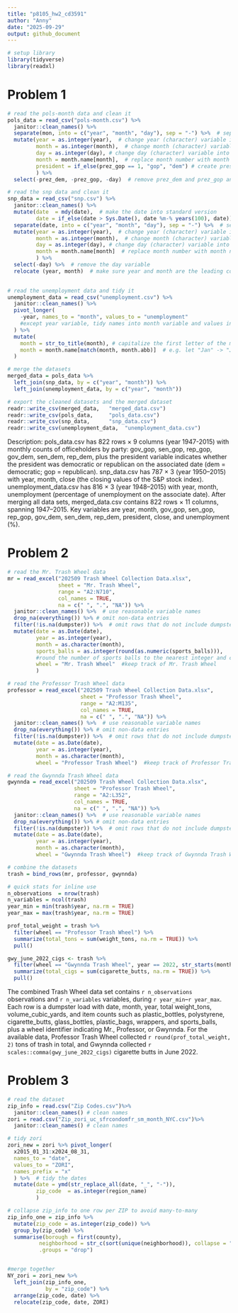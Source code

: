 ```yaml
---
title: "p8105_hw2_cd3591"
author: "Anny"
date: "2025-09-29"
output: github_document
---
```


```r
# setup library
library(tidyverse)
library(readxl)
```

# Problem 1
```r
# read the pols-month data and clean it
pols_data = read_csv("pols-month.csv") %>%  
  janitor::clean_names() %>%
  separate(mon, into = c("year", "month", "day"), sep = "-") %>%  # separate mon into year, month and day by "-"
  mutate(year = as.integer(year),  # change year (character) variable into integer
         month = as.integer(month),  # change month (character) variable into integer
         day = as.integer(day), # change day (character) variable into integer
         month = month.name[month],  # replace month number with month name 
         president = if_else(prez_gop == 1, "gop", "dem") # create president variable taking values gop and dem
         ) %>%
  select(-prez_dem, -prez_gop, -day)  # remove prez_dem and prez_gop and the day variable

```

```r
# read the snp data and clean it
snp_data = read_csv("snp.csv") %>%
  janitor::clean_names() %>%
  mutate(date  = mdy(date),  # make the date into standard version
         date = if_else(date > Sys.Date(), date %m-% years(100), date)) %>%   # e.g. let 2068 into 1968
  separate(date, into = c("year", "month", "day"), sep = "-") %>%  # separate date into month, day and year by "-"
  mutate(year = as.integer(year),  # change year (character) variable into integer
         month = as.integer(month),  # change month (character) variable into integer
         day = as.integer(day), # change day (character) variable into integer
         month = month.name[month]  # replace month number with month name
         ) %>%
  select(-day) %>%  # remove the day variable
  relocate (year, month)  # make sure year and month are the leading columns
  
```

```r
# read the unemployment data and tidy it
unemployment_data = read_csv("unemployment.csv") %>%
  janitor::clean_names() %>%
  pivot_longer(
    -year, names_to = "month", values_to = "unemployment"  
    #except year variable, tidy names into month variable and values into unemployment variable
  ) %>%
  mutate(
    month = str_to_title(month), # capitalize the first letter of the month to match other datasets
    month = month.name[match(month, month.abb)]  # e.g. let "Jan" -> "January"
  )

# merge the datasets
merged_data = pols_data %>%
  left_join(snp_data, by = c("year", "month")) %>%
  left_join(unemployment_data, by = c("year", "month"))

```

```r
# export the cleaned datasets and the merged dataset
readr::write_csv(merged_data,   "merged_data.csv")
readr::write_csv(pols_data,     "pols_data.csv")
readr::write_csv(snp_data,      "snp_data.csv")
readr::write_csv(unemployment_data,  "unemployment_data.csv")
```

Description: 
pols_data.csv has 822 rows × 9 columns (year 1947-2015) with monthly counts of officeholders by party: gov_gop, sen_gop, rep_gop, gov_dem, sen_dem, rep_dem, plus the president variable indicates whether the president was democratic or republican on the associated date (dem = democratic; gop = republican). snp_data.csv has 787 × 3 (year 1950–2015) with year, month, close (the closing values of the S&P stock index). unemployment_data.csv has 816 × 3 (year 1948–2015) with year, month, unemployment (percentage of unemployment on the associate date). After merging all data sets, merged_data.csv contains 822 rows × 11 columns, spanning 1947–2015. Key variables are year, month, gov_gop, sen_gop, rep_gop, gov_dem, sen_dem, rep_dem, president, close, and unemployment (%). 

# Problem 2
```r
# read the Mr. Trash Wheel data
mr = read_excel("202509 Trash Wheel Collection Data.xlsx", 
                sheet = "Mr. Trash Wheel", 
                range = "A2:N710", 
                col_names = TRUE,
                na = c(" ", ".", "NA")) %>% 
  janitor::clean_names() %>%  # use reasonable variable names
  drop_na(everything()) %>% # omit non-data entries
  filter(!is.na(dumpster)) %>%  # omit rows that do not include dumpster-specific data
  mutate(date = as.Date(date),
         year = as.integer(year),
         month = as.character(month),
         sports_balls = as.integer(round(as.numeric(sports_balls))),  
         #round the number of sports balls to the nearest integer and converts the result to an integer variable
         wheel = "Mr. Trash Wheel"  #keep track of Mr. Trash Wheel
         )  

# read the Professor Trash Wheel data
professor = read_excel("202509 Trash Wheel Collection Data.xlsx", 
                       sheet = "Professor Trash Wheel", 
                       range = "A2:M135", 
                       col_names = TRUE,
                       na = c(" ", ".", "NA")) %>% 
  janitor::clean_names() %>%  # use reasonable variable names
  drop_na(everything()) %>% # omit non-data entries
  filter(!is.na(dumpster)) %>%  # omit rows that do not include dumpster-specific data
  mutate(date = as.Date(date),
         year = as.integer(year),
         month = as.character(month),
         wheel = "Professor Trash Wheel")  #keep track of Professor Trash Wheel

# read the Gwynnda Trash Wheel data
gwynnda = read_excel("202509 Trash Wheel Collection Data.xlsx", 
                     sheet = "Professor Trash Wheel", 
                     range = "A2:L352", 
                     col_names = TRUE,
                     na = c(" ", ".", "NA")) %>% 
  janitor::clean_names() %>%  # use reasonable variable names
  drop_na(everything()) %>% # omit non-data entries
  filter(!is.na(dumpster)) %>%  # omit rows that do not include dumpster-specific data
  mutate(date = as.Date(date),
         year = as.integer(year),
         month = as.character(month),
         wheel = "Gwynnda Trash Wheel")  #keep track of Gwynnda Trash Wheel

# combine the datasets
trash = bind_rows(mr, professor, gwynnda)

# quick stats for inline use
n_observations  = nrow(trash)
n_variables = ncol(trash)
year_min = min(trash$year, na.rm = TRUE)
year_max = max(trash$year, na.rm = TRUE)

prof_total_weight = trash %>%
  filter(wheel == "Professor Trash Wheel") %>%
  summarize(total_tons = sum(weight_tons, na.rm = TRUE)) %>%
  pull()

gwy_june_2022_cigs <- trash %>%
  filter(wheel == "Gwynnda Trash Wheel", year == 2022, str_starts(month, "Jun")) %>%
  summarize(total_cigs = sum(cigarette_butts, na.rm = TRUE)) %>%
  pull()
```
The combined Trash Wheel data set contains `r n_observations` observations and `r n_variables` variables, during `r year_min`–`r year_max`. Each row is a dumpster load with date, month, year, total weight_tons, volume_cubic_yards, and item counts such as plastic_bottles, polystyrene, cigarette_butts, glass_bottles, plastic_bags, wrappers, and sports_balls, plus a wheel identifier indicating Mr., Professor, or Gwynnda. For the available data, Professor Trash Wheel collected `r round(prof_total_weight, 2)` tons of trash in total, and Gwynnda collected `r scales::comma(gwy_june_2022_cigs)` cigarette butts in June 2022.

# Problem 3
```r
# read the dataset
zip_info = read.csv("Zip Codes.csv")%>% 
  janitor::clean_names() # clean names
zori = read.csv("Zip_zori_uc_sfrcondomfr_sm_month_NYC.csv")%>% 
  janitor::clean_names() # clean names

# tidy zori
zori_new = zori %>% pivot_longer(
  x2015_01_31:x2024_08_31, 
  names_to = "date",
  values_to = "ZORI",
  names_prefix = "x"
  ) %>%  # tidy the dates
  mutate(date = ymd(str_replace_all(date, "_", "-")),
         zip_code  = as.integer(region_name)
         ) 

# collapse zip_info to one row per ZIP to avoid many-to-many
zip_info_one = zip_info %>%
  mutate(zip_code = as.integer(zip_code)) %>%
  group_by(zip_code) %>%
  summarise(borough = first(county),
          neighborhood = str_c(sort(unique(neighborhood)), collapse = "; "),
          .groups = "drop")


#merge together
NY_zori = zori_new %>%
  left_join(zip_info_one,
            by = "zip_code") %>%
  arrange(zip_code, date) %>%
  relocate(zip_code, date, ZORI)




```
